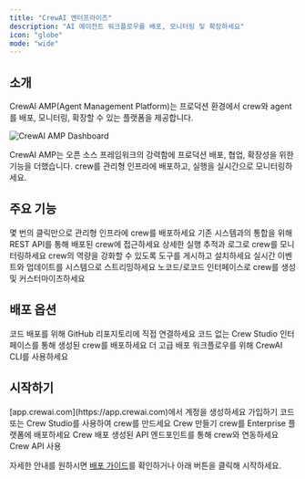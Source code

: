 ```yaml
---
title: "CrewAI 엔터프라이즈"
description: "AI 에이전트 워크플로우를 배포, 모니터링 및 확장하세요"
icon: "globe"
mode: "wide"
---
```


## 소개

CrewAI AMP(Agent Management Platform)는 프로덕션 환경에서 crew와 agent를 배포, 모니터링, 확장할 수 있는 플랫폼을 제공합니다.

<Frame>
  <img src="/images/enterprise/crewai-enterprise-dashboard.png" alt="CrewAI AMP Dashboard" />
</Frame>

CrewAI AMP는 오픈 소스 프레임워크의 강력함에 프로덕션 배포, 협업, 확장성을 위한 기능을 더했습니다. crew를 관리형 인프라에 배포하고, 실행을 실시간으로 모니터링하세요.

## 주요 기능

<CardGroup cols={2}>
  <Card title="Crew Deployments" icon="rocket">
    몇 번의 클릭만으로 관리형 인프라에 crew를 배포하세요
  </Card>
  <Card title="API Access" icon="code">
    기존 시스템과의 통합을 위해 REST API를 통해 배포된 crew에 접근하세요
  </Card>
  <Card title="Observability" icon="chart-line">
    상세한 실행 추적과 로그로 crew를 모니터링하세요
  </Card>
  <Card title="Tool Repository" icon="toolbox">
    crew의 역량을 강화할 수 있도록 도구를 게시하고 설치하세요
  </Card>
  <Card title="Webhook Streaming" icon="webhook">
    실시간 이벤트와 업데이트를 시스템으로 스트리밍하세요
  </Card>
  <Card title="Crew Studio" icon="paintbrush">
    노코드/로코드 인터페이스로 crew를 생성 및 커스터마이즈하세요
  </Card>
</CardGroup>

## 배포 옵션

<CardGroup cols={3}>
  <Card title="GitHub 통합" icon="github">
    코드 배포를 위해 GitHub 리포지토리에 직접 연결하세요
  </Card>
  <Card title="Crew Studio" icon="palette">
    코드 없는 Crew Studio 인터페이스를 통해 생성된 crew를 배포하세요
  </Card>
  <Card title="CLI 배포" icon="terminal">
    더 고급 배포 워크플로우를 위해 CrewAI CLI를 사용하세요
  </Card>
</CardGroup>

## 시작하기

<Steps>
  <Step title="계정 가입하기">
    [app.crewai.com](https://app.crewai.com)에서 계정을 생성하세요
    <Card
      title="가입하기"
      icon="user"
      href="https://app.crewai.com/signup"
    >
      가입하기
    </Card>
  </Step>
  <Step title="첫 번째 crew 만들기">
    코드 또는 Crew Studio를 사용하여 crew를 만드세요
    <Card
      title="Crew 만들기"
      icon="paintbrush"
      href="/ko/enterprise/guides/build-crew"
    >
      Crew 만들기
    </Card>
  </Step>
  <Step title="crew 배포하기">
    crew를 Enterprise 플랫폼에 배포하세요
    <Card
      title="Crew 배포"
      icon="rocket"
      href="/ko/enterprise/guides/deploy-crew"
    >
      Crew 배포
    </Card>
  </Step>
  <Step title="crew에 접근하기">
    생성된 API 엔드포인트를 통해 crew와 연동하세요
    <Card
      title="API 접근"
      icon="code"
      href="/ko/enterprise/guides/kickoff-crew"
    >
      Crew API 사용
    </Card>
  </Step>
</Steps>

자세한 안내를 원하시면 [배포 가이드](/ko/enterprise/guides/deploy-crew)를 확인하거나 아래 버튼을 클릭해 시작하세요.
